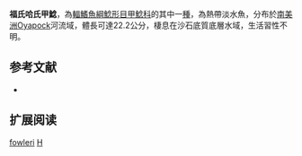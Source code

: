 {{Speciesbox
| name = 福氏哈氏甲鯰
| image = 
| image_width = 250px
| image_caption = 
| status = NE
| status_system = IUCN3.1
| genus = Harttia
| species = fowleri
| authority = [[Pellegrin|Pellegrin]], 1908
| synonyms = *''Oxyloricaria fowleri'', Pellegrin, 1908
*''Cteniloricaria fowleri'', Pellegrin, 1908
}}

'''福氏哈氏甲鯰'''，為[[輻鰭魚綱|輻鰭魚綱]][[鯰形目|鯰形目]][[甲鯰科|甲鯰科]]的其中一[[種|種]]，為熱帶淡水魚，分布於[[南美洲|南美洲]]Oyapock河流域，體長可達22.2公分，棲息在沙石底質底層水域，生活習性不明。
==参考文献==
*{{FishBase_species|genus=Harttia|species=fowleri|year=2014|month=11}}

== 扩展阅读 ==
{{refbegin}}
{{wikispecies-inline|Harttia fowleri|福氏哈氏甲鯰}}
{{refend}}
{{Taxonbar|from=Q5948905}}

[[Category:哈氏甲鯰屬|fowleri]]
[[Category:1908年描述的魚類|H]]